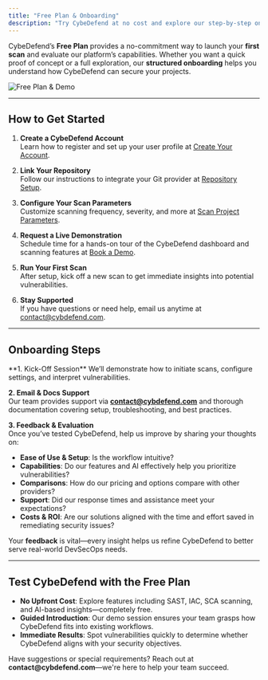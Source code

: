 ```yaml
---
title: "Free Plan & Onboarding"
description: "Try CybeDefend at no cost and explore our step-by-step onboarding process for a smooth first scan."
---
```


CybeDefend’s **Free Plan** provides a no-commitment way to launch your **first scan** and evaluate our platform’s capabilities. Whether you want a quick proof of concept or a full exploration, our **structured onboarding** helps you understand how CybeDefend can secure your projects.

<Frame>
  <img src="/images/get-started/general-information/free-plan-demo.png" alt="Free Plan & Demo" style={{ borderRadius: '0.5rem' }} />
</Frame>

---

## How to Get Started

1. **Create a CybeDefend Account**  
   Learn how to register and set up your user profile at [Create Your Account](/get-started/how-to-create-account).

2. **Link Your Repository**  
   Follow our instructions to integrate your Git provider at [Repository Setup](/get-started/how-to-link-your-repository).

3. **Configure Your Scan Parameters**  
   Customize scanning frequency, severity, and more at [Scan Project Parameters](/get-started/general-information/scan-parameters).

4. **Request a Live Demonstration**  
   Schedule time for a hands-on tour of the CybeDefend dashboard and scanning features at [Book a Demo](/get-started/book-demo).

5. **Run Your First Scan**  
   After setup, kick off a new scan to get immediate insights into potential vulnerabilities.

6. **Stay Supported**  
   If you have questions or need help, email us anytime at [contact@cybdefend.com](mailto:contact@cybdefend.com).

---

## Onboarding Steps

<Accordion icon="check" title="View Onboarding Details">
  **1. Kick-Off Session**  
  We’ll demonstrate how to initiate scans, configure settings, and interpret vulnerabilities.

  **2. Email & Docs Support**  
  Our team provides support via <strong>contact@cybdefend.com</strong> and thorough documentation covering setup, troubleshooting, and best practices.

  **3. Feedback & Evaluation**  
  Once you’ve tested CybeDefend, help us improve by sharing your thoughts on:
  - **Ease of Use & Setup**: Is the workflow intuitive?
  - **Capabilities**: Do our features and AI effectively help you prioritize vulnerabilities?
  - **Comparisons**: How do our pricing and options compare with other providers?
  - **Support**: Did our response times and assistance meet your expectations?
  - **Costs & ROI**: Are our solutions aligned with the time and effort saved in remediating security issues?
</Accordion>

<Note>
Your <strong>feedback</strong> is vital—every insight helps us refine CybeDefend to better serve real-world DevSecOps needs.
</Note>

---

## Test CybeDefend with the Free Plan

- **No Upfront Cost**: Explore features including SAST, IAC, SCA scanning, and AI-based insights—completely free.
- **Guided Introduction**: Our demo session ensures your team grasps how CybeDefend fits into existing workflows.
- **Immediate Results**: Spot vulnerabilities quickly to determine whether CybeDefend aligns with your security objectives.

<Tip>
Have suggestions or special requirements? Reach out at <strong>contact@cybdefend.com</strong>—we're here to help your team succeed.
</Tip>
